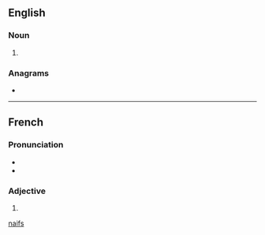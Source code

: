 {{also|naifs}}
==English==

===Noun===
{{head|en|noun form}}

# {{plural of|en|naïf}}

===Anagrams===
* {{anagrams|en|a=afins|Fains|fains}}

[[Category:English terms spelled with Ï|naifs]]

----

==French==

===Pronunciation===
* {{fr-IPA}}
* {{audio|fr|LL-Q150 (fra)-Lepticed7-naïfs.wav|Audio}}

===Adjective===
{{head|fr|adjective form}}

# {{masculine plural of|fr|naïf}}